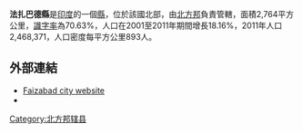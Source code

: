 '''法扎巴德縣'''是[[印度|印度]]的一個[[縣|縣]]，位於該國北部，由[[北方邦|北方邦]]負責管轄，面積2,764平方公里，[[識字率|識字率]]為70.63%，人口在2001至2011年期間增長18.16%，2011年人口2,468,371，人口密度每平方公里893人。

==外部連結==
* [https://web.archive.org/web/20071103112930/http://www.faizabadcity.com/ Faizabad city website]
* {{official website|http://faizabad.nic.in}}

{{coord|26|47|N|82|08|E|type:adm3rd_source:itwiki|display=title}}

{{Authority control}}
{{北方邦行政区划小作品}}
[[Category:北方邦辖县|Category:北方邦辖县]]